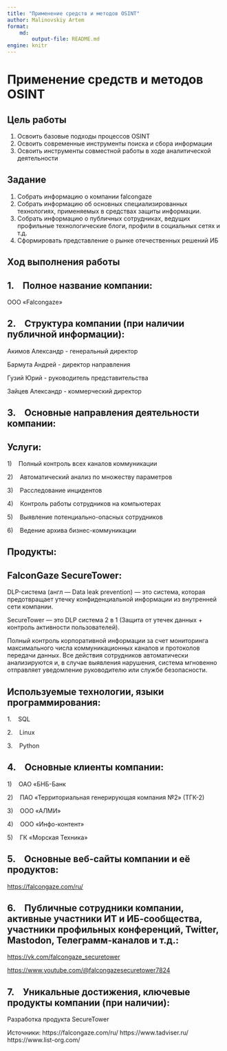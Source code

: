 ---
title: "Применение средств и методов OSINT"
author: Malinovskiy Artem
format: 
    md:
        output-file: README.md
engine: knitr
---

# Применение средств и методов OSINT

## Цель работы

1.  Освоить базовые подходы процессов OSINT
2.  Освоить современные инструменты поиска и сбора информации
3.  Освоить инструменты совместной работы в ходе аналитической деятельности

## Задание

1.  Собрать информацию о компании falcongaze
2.  Собрать информацию об основных специализированных технологиях, применяемых в средствах защиты информации.
3.  Собрать информацию о публичных сотрудниках, ведущих профильные технологические блоги, профили в социальных сетях и т.д.
4.  Сформировать представление о рынке отечественных решений ИБ

## Ход выполнения работы

## 1.    Полное название компании:

ООО «Falcongaze»

## **2.    Структура компании (при наличии публичной информации)**:

Акимов Александр - генеральный директор

Бармута Андрей - директор направления

Гузий Юрий - руководитель представительства

Зайцев Александр - коммерческий директор

## 3.    Основные направления деятельности компании:

## **Услуги:**

1)    Полный контроль всех каналов коммуникации

2)    Автоматический анализ по множеству параметров

3)    Расследование инцидентов

4)    Контроль работы сотрудников на компьютерах

5)    Выявление потенциально-опасных сотрудников

6)    Ведение архива бизнес-коммуникации

## Продукты:

## FalconGaze SecureTower:

DLP-система (англ --- Data leak prevention) --- это система, которая предотвращает утечку конфиденциальной информации из внутренней сети компании.

SecureTower --- это DLP система 2 в 1 (Защита от утечек данных + контроль активности пользователей).

Полный контроль корпоративной информации за счет мониторинга максимального числа коммуникационных каналов и протоколов передачи данных. Все действия сотрудников автоматически анализируются и, в случае выявления нарушения, система мгновенно отправляет уведомление руководителю или службе безопасности.

## **Используемые технологии, языки программирования:**

1.    SQL

2.    Linux

3.    Python

## 4.    Основные клиенты компании:

1)    ОАО «БНБ-Банк

2)    ПАО «Территориальная генерирующая компания №2» (ТГК-2)

3)    ООО «АЛМИ»

4)    ООО «Инфо-контент»

5)    ГК «Морская Техника»

## 5.    Основные веб-сайты компании и её продуктов:

<https://falcongaze.com/ru/>

## 6.    Публичные сотрудники компании, активные участники ИТ и ИБ-сообщества, участники профильных конференций, Twitter, Mastodon, Телеграмм-каналов и т.д.:

<https://vk.com/falcongaze_securetower>

[https://www.youtube.com/\@falcongazesecuretower7824](https://www.youtube.com/@falcongazesecuretower7824)

## 7.    Уникальные достижения, ключевые продукты компании (при наличии):

Разработка продукта SecureTower

Источники: 
https://falcongaze.com/ru/
https://www.tadviser.ru/
https://www.list-org.com/

